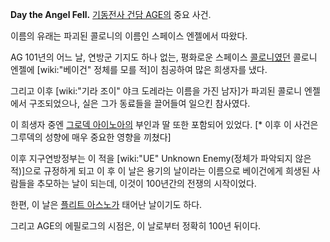 '''Day the Angel Fell.''' [[기동전사 건담 AGE]]의 중요 사건.

이름의 유래는 파괴된 콜로니의 이름인 스페이스 엔젤에서 따왔다.

AG 101년의 어느 날, 연방군 기지도 하나 없는, 평화로운 스페이스 [[콜로니]]였던 콜로니 엔젤에 [wiki:"베이건" 정체를 모를 적]이 침공하여 많은 희생자를 냈다.

그리고 이후 [wiki:"기라 조이" 야크 도레라는 이름을 가진 남자]가 파괴된 콜로니 엔젤에서 구조되었으나, 실은 그가 동료들을 끌어들여 일으킨 참사였다.

이 희생자 중엔 [[그로덱 아이노아]]의 부인과 딸 또한 포함되어 있었다. [* 이후 이 사건은 그루덱의 성향에 매우 중요한 영향을 끼쳤다]

이후 지구연방정부는 이 적을 [wiki:"UE" Unknown Enemy(정체가 파악되지 않은 적)]으로 규정하게 되고 이 후 이 날은 용기의 날이라는 이름으로 베이건에게 희생된 사람들을 추모하는 날이 되는데, 이것이 100년간의 전쟁의 시작이었다.

한편, 이 날은 [[플리트 아스노]]가 태어난 날이기도 하다.

그리고 AGE의 에필로그의 시점은, 이 날로부터 정확히 100년 뒤이다.
